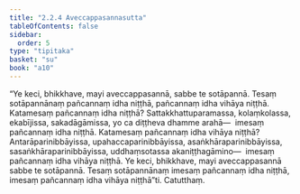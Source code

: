 ```yaml
---
title: "2.2.4 Aveccappasannasutta"
tableOfContents: false
sidebar:
  order: 5
type: "tipitaka"
basket: "su"
book: "a10"
---
```



<DynamicBreadcrumb />

<Division number="64" book="a10">

<Paragraph number="468" book="a10">
“Ye keci, bhikkhave, mayi aveccappasannā, sabbe te sotāpannā. Tesaṃ sotāpannānaṃ pañcannaṃ idha niṭṭhā, pañcannaṃ idha vihāya niṭṭhā. Katamesaṃ pañcannaṃ idha niṭṭhā? Sattakkhattuparamassa, kolaṃkolassa, ekabījissa, sakadāgāmissa, yo ca diṭṭheva dhamme arahā—  imesaṃ pañcannaṃ idha niṭṭhā. Katamesaṃ pañcannaṃ idha vihāya niṭṭhā? Antarāparinibbāyissa, upahaccaparinibbāyissa, asaṅkhāraparinibbāyissa, sasaṅkhāraparinibbāyissa, uddhaṃsotassa akaniṭṭhagāmino—  imesaṃ pañcannaṃ idha vihāya niṭṭhā. Ye keci, bhikkhave, mayi aveccappasannā sabbe te sotāpannā. Tesaṃ sotāpannānaṃ imesaṃ pañcannaṃ idha niṭṭhā, imesaṃ pañcannaṃ idha vihāya niṭṭhā”ti.

</Paragraph>
</Division>

<Paragraph number="469" type="center" book="a10">
Catutthaṃ.
</Paragraph>